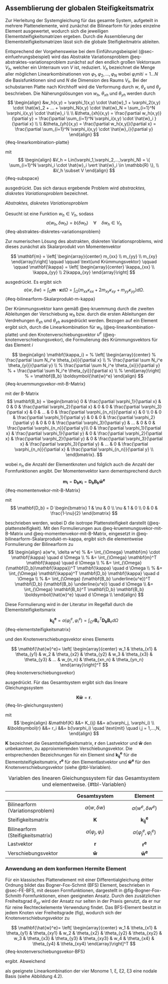 ## Assemblierung der globalen Steifigkeitsmatrix

Zur Herleitung der Systemgleichung für das gesamte System, aufgeteilt in mehrere Plattenelemente, wird zunächst die Bilinearform für jedes einzelne Element ausgewertet, wodurch sich die jeweiligen Elementsteifigkeitsmatrizen ergeben. Durch die Assemblierung der Elementsteifigkeitsmatrizen lässt sich die globale Steifigkeitmatrix ableiten.

Entsprechend der Vorgehensweise bei dem Einführungsbeispiel (@sec-einfuehrungsbeispiel) wird das Abstrakte Variationsproblem @eq-abstraktes-variationsproblem  zunächst auf den endlich großen Vektorraum $V_h$, welcher ein Unterraum von $V$ ist, reduziert. $V_h$ bezeichnet die Menge aller möglichen Linearkombinationen von $\varphi_1, \varphi_2,...,\varphi_N$ wobei $\varphi_i \text{mit} i = 1...N$ die Basisfunktionen sind und $N$ die Dimension des Raums $V_h$. Bei der schubstarren Platte nach Kirchhoff wird die Verformung durch $w$, $\theta_x$ und $\theta_y$ beschrieben. Die Näherungslösungen von $w_h$, $\theta_{xh}$ und $\theta_{yh}$ werden durch 
$$
\begin{align}
&w_h(x,y) = \varphi_1(x,y) \cdot \hat{w}_1 +  \varphi_2(x,y) \cdot \hat{w}_2 + ... + \varphi_N(x,y) \cdot \hat{w}_N = \sum_{i=1}^N \varphi_i(x,y) \cdot \hat{w}_i \\
\\
&\theta_{xh}(x,y) = \frac{\partial w_h(x,y)}{\partial y}
= \frac{\partial \sum_{i=1}^N \varphi_i(x,y) \cdot \hat{w}_i }{\partial x} \\
\\
&\theta_{yh}(x,y) =  \frac{\partial w_h(x,y)}{\partial x}
= \frac{\partial \sum_{i=1}^N \varphi_i(x,y) \cdot \hat{w}_i}{\partial y}
\end{align}
$${#eq-linearkombination-platte}

mit 
$$
\begin{align}
&V_h = Lin(\varphi_1,\varphi_2,...,\varphi_N) = \{ \sum_{i=1}^N \varphi_i \cdot \hat{w}_i \vert \hat{w}_i \in \mathbb{R} \}, \\
&V_h \subset V
\end{align}
$${#eq-subspace}

ausgedrückt. Das sich daraus ergebende Problem wird _abstracktes, diskretes Variationsproblem_ bezeichnet.

::: {.block fill="luma(230)" inset="8pt" radius="4pt"}

*Abstraktes, diskretes Variationsproblem* 
\
\
Gesucht ist eine Funktion $w_h \in V_h$, sodass 
$$
a(w_h, \delta w_h)= b(\delta w_h) \quad \forall \quad \delta w_h \in V_h
$${#eq-abstraktes-diskretes-variationsproblem}

:::

Zur numerischen Lösung des abstrakten, diskreten Variationsproblems, wird dieses zunächst als Skalarprodukt von Momentenvektor

$$
\mathbf{m} = 
\left[ \begin{array}{center} 
m_{xx} \\
m_{yy} \\
m_{xy}
\end{array}\right]
\qquad \qquad \text{und Krümmungsvektor} \qquad \qquad
\mathbf{\kappa} =
\left[ \begin{array}{center} 
\kappa_{xx} \\
\kappa_{yy} \\
2\kappa_{xy}
\end{array}\right]
$$

ausgedrückt. Es ergibt sich
$$ 
a(w, \delta w) 
= \int_{\Omega} \mathbf{m} \cdot \mathbf{\kappa} d \Omega 
= \int_{\Omega} (m_{xx} \kappa_{xx} + 2 m_{xy} \kappa_{xy} + m_{yy} \kappa_{yy} ) d \Omega. 
$$ {#eq-bilinearform-Skalarprodukt-m-kappa}

Der Krümmungsvektor kann gemäß @eq-kruemmung durch die zweiten Ableitungen der Verschiebung $w_h$ bzw. durch die ersten Ableitungen der Verdrehungen $\theta_{xh}$ und $\theta_{yh}$ ausgedrückt werden. Bezogen auf ein Element ergibt sich, durch die Linearkombination für $w_h$ (@eq-linearkombination-platte) und den Knotenverschiebungsvektor $u^e$ (@eq-knotenverschiebungsvekor), die Formulierung des Krümmungsvektors für das Element $i$  

$$
\begin{align}
\mathbf{\kappa_i} = 
% \left[ \begin{array}{center} 
% \frac{\partial \sum N_i^e \theta_{xi}}{\partial x} \\
% \frac{\partial \sum N_i^e \theta_{yi}}{\partial y} \\
% \frac{\partial \sum N_i^e \theta_{xi}}{\partial y} 
% + \frac{\partial \sum N_i^e \theta_{yi}}{\partial x} \\
% \end{array}\right] 
% = 
\mathbf{B_b} \boldsymbol{\hat{w}^e}
\end{align}
$$ {#eq-kruemmungsvekor-mit-B-Matrix}

mit der B-Matrix
$$
\mathbf{B_b} = 
\begin{bmatrix} 
0 & \frac{\partial \varphi_1}{\partial x} & 0 & 
0 & \frac{\partial \varphi_2}{\partial x} & 0 &
0 & \frac{\partial \varphi_3}{\partial x} & 0 & ... &
0 & \frac{\partial \varphi_{n_n}}{\partial x} & 0 \\
0 & 0 & \frac{\partial \varphi_1}{\partial y} &
0 & 0 & \frac{\partial \varphi_2}{\partial y} &
0 & 0 & \frac{\partial \varphi_3}{\partial y} & ... &
0 & 0 & \frac{\partial \varphi_{n_n}}{\partial y}\\
0 & \frac{\partial \varphi_1}{\partial x} & \frac{\partial \varphi_1}{\partial y} & 
0 & \frac{\partial \varphi_2}{\partial x} & \frac{\partial \varphi_2}{\partial y} &
0 & \frac{\partial \varphi_3}{\partial x} & \frac{\partial \varphi_3}{\partial y} & ... &
0 & \frac{\partial \varphi_{n_n}}{\partial x} & \frac{\partial \varphi_{n_n}}{\partial y} \\
\end{bmatrix}.
$$

wobei $n_n$ die Anzahl der Elementknoten und folglich auch die Anzahl der Formfunktionen angibt.
Der Momentenvektor kann dementsprechend durch 

$$
\mathbf{m_i} = 
\mathbf{D_b}
\mathbf{\kappa_i}
% \left[ \begin{array}{center} 
% \kappa_{xx} \\
% \kappa_{yy} \\
% \kappa_{xy}
% \end{array}\right]
=
\mathbf{D_b} \mathbf{B_b} \boldsymbol{\hat{w}^e}
$$ {#eq-momentenvekor-mit-B-Matrix}

mit
$$
\mathbf{D_b} = D \begin{bmatrix} 1 & \nu & 0 \\ \nu & 1 & 0 \\ 0 & 0 & \frac{1-\nu}{2} \end{bmatrix}
$$

beschrieben werden, wobei D die isotrope Plattensteifigkeit darstellt (@eq-plattensteifigkeit).
Mit den Formulierungen aus @eq-kruemmungsvekor-mit-B-Matrix und @eq-momentenvekor-mit-B-Matrix, eingesetzt in @eq-bilinearform-Skalarprodukt-m-kappa, ergibt sich die elementweise Formulierung der Bilinearform zu 
$$ 
\begin{align}
a(w^e, \delta w^e) 
% &=  \int_{\Omega} \mathbf{m} \cdot \mathbf{\kappa} \quad d \Omega \\
% &=  \int_{\Omega} \mathbf{m}^T \mathbf{\kappa} \quad d \Omega \\
% &=  \int_{\Omega} (\mathbf{D_b}\mathbf{\kappa})^T \mathbf{\kappa} \quad d \Omega \\
% &=  \int_{\Omega} \mathbf{\kappa}^T \mathbf{D_b} \mathbf{\kappa} \quad d \Omega \\
% &=  \int_{\Omega}  (\mathbf{B_b} \underline{u^e})^T \mathbf{D_b}  (\mathbf{B_b} \underline{u^e})  \quad d \Omega \\
&=  \int_{\Omega}  \mathbf{B_b}^T \mathbf{D_b} \mathbf{B_b} \boldsymbol{\hat{w}^e} \quad d \Omega \\
\end{align}
$$

Diese Formulierung wird in der Literatur im Regelfall durch die Elementsteifigkeitsmarix

$$ 
\mathbf{k_{ij}^e} = a(\varphi^e_j, \varphi^e_i)
= \int_{\Omega^e} \mathbf{B}_e^T \mathbf{D_b} \mathbf{B}_e d\Omega
$$ {#eq-elementsteifigkeitsmatrix}

und den Knotenverschiebungsvektor eines Elements 

$$
\mathbf{\hat{w}^e}= \left[ \begin{array}{center} 
w_1 & \theta_{x1} & \theta_{y1} &
w_2 & \theta_{x2} & \theta_{y2} &
w_3 & \theta_{x3} & \theta_{y3} &
... &
w_{n_n} & \theta_{xn_n} & \theta_{yn_n} 
\end{array}\right]^T
$${#eq-knotenverschiebungsvekor}

ausgedrückt. Für das Gesamtsystem ergibt sich das lineare Gleichungssystem

$$
\mathbf{K} \mathbf{\hat{w}} = \boldsymbol{r}.
$${#eq-lin-gleichungssystem}

mit
$$
\begin{align}
&\mathbf{K} &&= K_{ij} &&= a(\varphi_j, \varphi_i) \\
&\boldsymbol{r} &&= r_i    &&= b(\varphi_i) \quad \text{mit} \quad i,j = 1,...,N,
\end{align}
$$

$\mathbf{K}$ bezeichnet die Gesamtsteifigkeitsmatrix, $\boldsymbol{r}$ den Lastvektor und $\boldsymbol{\hat{w}}$ den unbekannten, zu approixmierenden Verschiebungsvektor. Die entsprechenden Bezeichnungen für ein Element sind $\mathbf{k^e_{ij}}$ für die Elementsteifigkeitsmatrix, $\boldsymbol{r^e}$ für den Elementlastvektor und $\boldsymbol{\hat{w}^e}$ für den Knotenverschiebungsvektor (siehe @tbl-Variablen).

|                     | Gesamtsystem         | Element|
|:--------------------|:--------------------:|:-----------:|
| Bilinearform (Variationsproblem) | $a(w, \delta w)$ | $a(w^e, \delta w^e)$ | 
| Steifigkeitsmatrix  | $\mathbf{K}$         |$\mathbf{k_{ij}^e}$|
| Bilinearform (Steifigkeitsmatrix) | $a(\varphi_j, \varphi_i)$ | $a(\varphi^e_j, \varphi^e_i)$|
| Lastvektor          | $\mathbf{r}$         |$\mathbf{r^e}$|
| Verschiebungsvektor | $\mathbf{\hat{w}}$   |$\mathbf{\hat{w}^e}$|

: Variablen des linearen Gleichungssystem für das Gesamtsystem und elementweise. {#tbl-Variablen}

### Anwendung an dem konformen Hermite Element

Für ein klassisches Plattenelement mit einer Differentialgleichung  dritter Ordnung bildet das Bogner-Fox-Schmit (BFS) Element, beschrieben in @sec-FE-BFS, mit dessen Formfunktionen, dargestellt in @fig-Bogner-Fox-Schmitt-Formfunktionen, einen geeigneten Ansatz. Durch den zusätzlichen Freiheitsgrad $\theta_{xy}$ wird der Ansatz nur selten in der Praxis genutzt, da er nur für reine Rechteckelemente Verwendung findet. Das BFS-Element besitzt in jedem Knoten vier Freiheitsgrade (fig), wodurch sich der Knotenverschiebungsvektor zu 

$$
\mathbf{\hat{w}^e}= \left[ \begin{array}{center} 
w_1 & \theta_{x1} & \theta_{y1} & \theta_{xy1} &
w_2 & \theta_{x2} & \theta_{y2} & \theta_{xy2} &
w_3 & \theta_{x3} & \theta_{y3} & \theta_{xy3} &
w_4 & \theta_{x4} & \theta_{y4} & \theta_{xy4}
\end{array}\right]^T
$${#eq-knotenverschiebungsvekor-BFS}

ergibt. Abweichend 

als geeignete Linearkombination der vier Monome 1, ξ, ξ2, ξ3 eine nodale Basis (siehe Abbildung 4.2).




###


































<!-- 
$$
\sum_{j=1}^N a(\varphi_j, \varphi_i) \cdot \hat{w}_j  = b(\varphi_i), \quad \text{mit} \quad i,j = 1,...,N,
$${#eq-weißnochnicht02}
 -->

<!-- 
## Bilinearform und Elementsteifigkeitsmatrix in der Literatur

$$
u(x,y) = \sum_i^n N^e d^e
$$

$$
N^e = 
\begin{bmatrix} 
N_1^e & 0 & N_2^e & 0 & N_3^e & 0 & ... & N_n^e & 0 \\ 
0 & N_1^e & 0 & N_2^e & 0 & N_3^e & ... & 0 & N_n^e \\ 
\end{bmatrix}
$$

$$
d^e = 
\begin{bmatrix} 
u_{x1}^e & u_{y1}^e & u_{x2}^e & u_{y2}^e & u_{x3}^e & u_{y3}^e & ... & u_{xn}^e & u_{yn}^e &
\end{bmatrix}
$$

_Bilinearform_

Hartmann
$$
\begin{align}
a(w, \delta w) &= \int_{\Omega} D \cdot (\frac{\partial^2 w}{\partial x^2} \cdot \frac{\partial^2 \delta w}{\partial x^2} + 2 \cdot \frac{\partial w}{\partial x \partial y} \cdot \frac{\partial \delta w}{\partial x \partial y} + \frac{\partial^2 w}{\partial y^2} \cdot \frac{\partial^2 \delta w}{\partial y^2} )\quad d \Omega
\end{align}
$$ {#eq-variationsproblem}

Werkle 

$$
\begin{align}
\delta W_i &= \int_{\Omega} D \cdot (-m_{xx} \cdot \frac{\partial^2 \delta w}{\partial x^2} -2 \cdot m_{yy} \cdot \frac{\partial \delta w}{\partial x \partial y} -m_{yy} \cdot \frac{\partial^2 \delta w}{\partial y^2}) \quad d \Omega
\end{align}
$$ {#eq-variationsproblem}

_Steifigkeitsmatrix_

Hartmann
$$ 
k_{ij}^e
= \int_{\Omega^e} \mathbf{\kappa}_i^T \mathbf{D_b} \mathbf{\kappa}_j d\Omega
$$

Fish & Belytschko
$$ 
k_{ij}^e
= \int_{\Omega^e} \mathbf{B}_e^T \mathbf{D_b} \mathbf{B}_e d\Omega
$$

Werkle 
$$ 
K_e
= \int_{\Omega^e} \mathbf{B}_b^T \mathbf{D_b} \mathbf{B}_b dx dy
$$


$$
\mathbf{D_b} = D \begin{bmatrix} 1 & \nu & 0 \\ \nu & 1 & 0 \\ 0 & 0 & \frac{1-\nu}{2} \end{bmatrix}
\qquad\text{und} \qquad
\mathbf{B_b}= 
\begin{bmatrix} 
0 & \frac{\partial N_1}{\partial x} & 0 & 
0 & \frac{\partial N_2}{\partial x} & 0 &
0 & \frac{\partial N_3}{\partial x} & 0 &
0 & \frac{\partial N_4}{\partial x} & 0 \\
0 & 0 & \frac{\partial N_1}{\partial y} &
0 & 0 & \frac{\partial N_2}{\partial y} &
0 & 0 & \frac{\partial N_3}{\partial y} & 
0 & 0 & \frac{\partial N_4}{\partial y}\\
0 & \frac{\partial N_1}{\partial x} & \frac{\partial N_1}{\partial y} & 
0 & \frac{\partial N_2}{\partial x} & \frac{\partial N_2}{\partial y} &
0 & \frac{\partial N_3}{\partial x} & \frac{\partial N_3}{\partial y} &
0 & \frac{\partial N_4}{\partial x} & \frac{\partial N_4}{\partial y} \\
\end{bmatrix}
$$

---------------------

Unterschied zwischen Literatur und meinem Ergebnis der Bilinearform 

$$ 
\begin{align}
a(w, \delta w) 
&= \int_{\Omega} ((D \kappa_{xx} + D\nu \kappa_{yy}) \delta\kappa_{xx} 
                + 2 (D(1-\nu) \kappa_{xy}) \delta\kappa_{xy} 
                + (D\nu \kappa_{xx} + D \kappa_{yy}) \delta\kappa_{yy} ) d \Omega \\
&= \int_{\Omega} (D \kappa_{xx} \delta\kappa_{xx} + D\nu \kappa_{yy} \delta\kappa_{xx} 
                + 2 D(1-\nu) \kappa_{xy} \delta\kappa_{xy} 
                + (D\nu \kappa_{xx} \delta\kappa_{yy} + D \kappa_{yy} \delta\kappa_{yy}) ) d \Omega \\
&= D \int_{\Omega} \kappa_{xx} \delta\kappa_{xx} + \nu \kappa_{yy} \delta\kappa_{xx} 
                + 2 (1-\nu) \kappa_{xy} \delta\kappa_{xy} 
                + \nu \kappa_{xx} \delta\kappa_{yy} + \kappa_{yy} \delta\kappa_{yy} d \Omega \\
&= D \int_{\Omega} w_{,xx} \delta w_{,xx} + \nu w_{,yy} \delta w_{,xx} 
                + 2 w_{,xy} \delta w_{,xy} - 2 \nu w_{,xy} \delta w_{,xy} 
                + \nu w_{,xx} \delta w_{,yy} + w_{,yy} \delta w_{,yy} d \Omega \\
&= D \int_{\Omega} w_{,xx} \delta w_{,xx} 
                + 2 w_{,xy} \delta w_{,xy} 
                + w_{,yy\} \delta w_{,yy} d \Omega 
                + \int_{\Omega} \nu (w_{,yy} \delta w_{,xx}  - 2 w_{,xy} \delta w_{,xy} + w_{,xx} \delta w_{,yy}) d \Omega \\
&= D (1+\nu) \int_{\Omega} w_{,xx} \delta w_{,xx} 
                + 2 w_{,xy} \delta w_{,xy} 
                + w_{,yy} \delta w_{,yy} d \Omega 
\end{align}
$$  

-->
